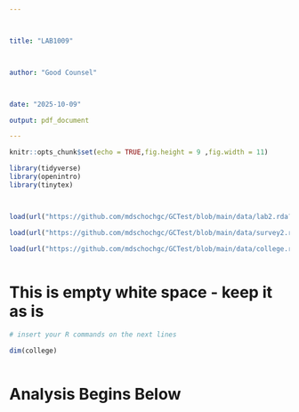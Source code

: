 ---



title: "LAB1009"



author: "Good Counsel"



date: "2025-10-09"

output: pdf_document

---


```{r setup, include=FALSE}


knitr::opts_chunk$set(echo = TRUE,fig.height = 9 ,fig.width = 11)


```




```{r include = FALSE, warning = FALSE, results = FALSE}


library(tidyverse)
library(openintro)
library(tinytex)



load(url("https://github.com/mdschochgc/GCTest/blob/main/data/lab2.rda?raw=true"))

load(url("https://github.com/mdschochgc/GCTest/blob/main/data/survey2.rda?raw=true"))

load(url("https://github.com/mdschochgc/GCTest/blob/main/data/college.rda?raw=true"))



```


# This is empty white space - keep it as is

```{r "TEST", error = TRUE, warning = FALSE}

# insert your R commands on the next lines

dim(college)



```

#  Analysis Begins Below 




